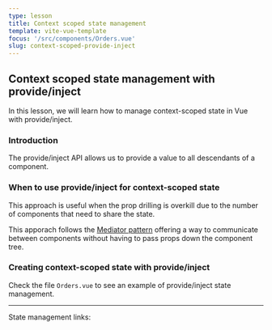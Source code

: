 ```yaml
---
type: lesson
title: Context scoped state management
template: vite-vue-template
focus: '/src/components/Orders.vue'
slug: context-scoped-provide-inject
---
```



## Context scoped state management with provide/inject

In this lesson, we will learn how to manage context-scoped state in Vue with provide/inject.

### Introduction

The provide/inject API allows us to provide a value to all descendants of a component.

### When to use provide/inject for context-scoped state

This approach is useful when the prop drilling is overkill due to the number of components that need to share the state.

This apporach follows the [Mediator pattern](https://refactoring.guru/design-patterns/mediator) offering a way to communicate between components without having to pass props down the component tree.

### Creating context-scoped state with provide/inject

Check the file `Orders.vue` to see an example of provide/inject state management.

---

State management links:

<StateManagementLinks />
